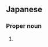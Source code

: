 ==Japanese==
{{ja-kanjitab|ゆめ|こ|yomi=k}}

===Proper noun===
{{ja-pos|ゆめこ|proper}}

# {{given name|female|lang=ja|sort=ゆめこ}}